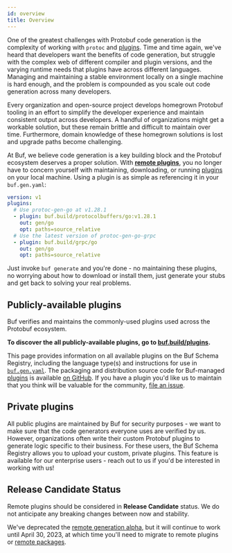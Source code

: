 ```yaml
---
id: overview
title: Overview
---
```


One of the greatest challenges with Protobuf code generation is the complexity
of working with `protoc` and [plugins][plugins]. Time and time again, we've
heard that developers want the benefits of code generation, but struggle with
the complex web of different compiler and plugin versions, and the varying
runtime needs that plugins have across different languages. Managing and
maintaining a stable environment locally on a single machine is hard enough, and
the problem is compounded as you scale out code generation across many
developers.

Every organization and open-source project develops homegrown Protobuf tooling
in an effort to simplify the developer experience and maintain consistent output
across developers. A handful of organizations might get a workable solution, but
these remain brittle and difficult to maintain over time. Furthermore, domain
knowledge of these homegrown solutions is lost and upgrade paths become
challenging.

At Buf, we believe code generation is a key building block and the Protobuf
ecosystem deserves a proper solution. With **[remote plugins][plugins]**, you no
longer have to concern yourself with maintaining, downloading, or running
[plugins][plugins] on your local machine. Using a plugin is as simple as
referencing it in your `buf.gen.yaml`:

```yaml
version: v1
plugins:
  # Use protoc-gen-go at v1.28.1
  - plugin: buf.build/protocolbuffers/go:v1.28.1
    out: gen/go
    opt: paths=source_relative
  # Use the latest version of protoc-gen-go-grpc
  - plugin: buf.build/grpc/go
    out: gen/go
    opt: paths=source_relative
```

Just invoke `buf generate` and you're done - no maintaining these plugins, no
worrying about how to download or install them, just generate your stubs and get
back to solving your real problems.

## Publicly-available plugins

Buf verifies and maintains the commonly-used plugins used across the Protobuf
ecosystem.

**To discover the all publicly-available plugins, go to
[buf.build/plugins][plugins].**

This page provides information on all available plugins on the Buf Schema
Registry, including the language type(s) and instructions for use in
[`buf.gen.yaml`](/configuration/v1/buf-gen-yaml). The packaging and distribution
source code for Buf-managed [plugins][plugins] is available
[on GitHub](https://github.com/bufbuild/plugins). If you have a plugin you'd
like us to maintain that you think will be valuable for the community,
[file an issue](https://github.com/bufbuild/plugins/issues/new/choose).

## Private plugins

All public plugins are maintained by Buf for security purposes - we want to make
sure that the code generators everyone uses are verified by us. However,
organizations often write their custom Protobuf plugins to generate logic
specific to their business. For these users, the Buf Schema Registry allows you
to upload your custom, private plugins. This feature is available for
our enterprise users - reach out to us if you'd be interested in working with us!

## Release Candidate Status

Remote plugins should be considered in **Release Candidate** status. We do not
anticipate any breaking changes between now and stability.

We've deprecated the
[remote generation alpha](../../reference/deprecated/remote-generation/overview.mdx),
but it will continue to work until April 30, 2023, at which time you'll need to
migrate to remote plugins or [remote packages](../remote-packages/overview.mdx).

[plugins]: https://buf.build/plugins
